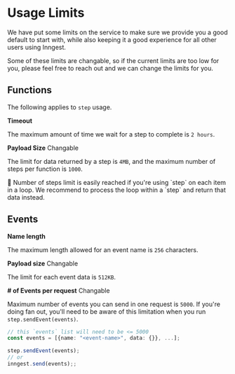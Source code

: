 
# Usage Limits

We have put some limits on the service to make sure we provide you a good default to start with, while also keeping it a good experience for all other users using Inngest.

Some of these limits are changable, so if the current limits are too low for you, please feel free to reach out and we can change the limits for you.

## Functions

The following applies to `step` usage.

**Timeout**

The maximum amount of time we wait for a step to complete is `2 hours`.


**Payload Size** <Tag>Changable</Tag>

The limit for data returned by a step is `4MB`, and the maximum number of steps per function is `1000`.

<Callout>
  🚨 Number of steps limit is easily reached if you're using `step` on each item in a loop.
  We recommend to process the loop within a `step` and return that data instead.
</Callout>

## Events

**Name length**

The maximum length allowed for an event name is `256` characters.

**Payload size** <Tag>Changable</Tag>

The limit for each event data is `512KB`.

**# of Events per request** <Tag>Changable</Tag>

Maximum number of events you can send in one request is `5000`.
If you're doing fan out, you'll need to be aware of this limitation when you run `step.sendEvent(events)`.

```typescript
// this `events` list will need to be <= 5000
const events = [{name: "<event-name>", data: {}}, ...];

step.sendEvent(events);
// or
inngest.send(events);;
```
